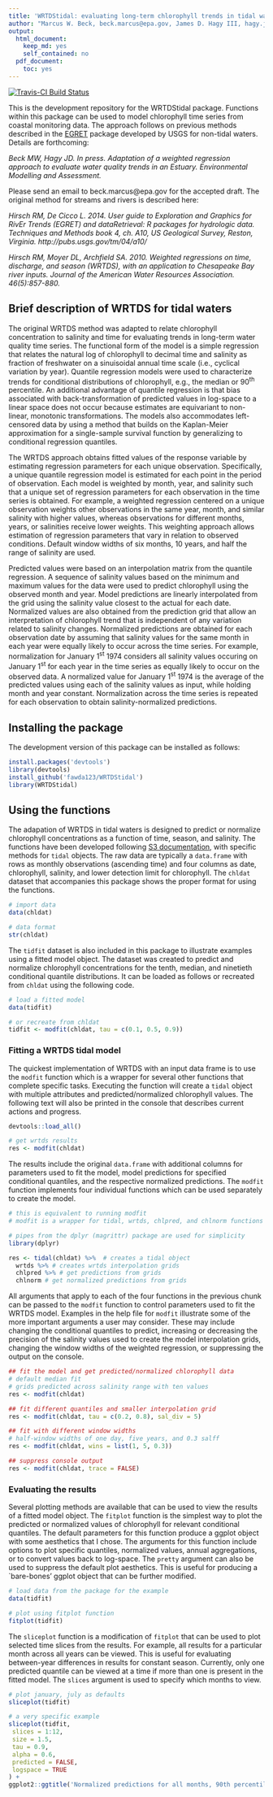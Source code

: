 ```yaml
---
title: 'WRTDStidal: evaluating long-term chlorophyll trends in tidal waters'
author: "Marcus W. Beck, beck.marcus@epa.gov, James D. Hagy III, hagy.jim@epa.gov"
output:
  html_document:
    keep_md: yes
    self_contained: no
  pdf_document:
    toc: yes
---
```


[![Travis-CI Build Status](https://travis-ci.org/fawda123/wtreg_for_estuaries.png?branch=master)](https://travis-ci.org/fawda123/wtreg_for_estuaries)

This is the development repository for the WRTDStidal package.  Functions within this package can be used to model chlorophyll time series from coastal monitoring data.  The approach follows on previous methods described in the [EGRET](https://github.com/USGS-R/EGRET) package developed by USGS for non-tidal waters.  Details are forthcoming: 

*Beck MW, Hagy JD. In press. Adaptation of a weighted regression approach to evaluate water quality trends in an Estuary. Environmental Modelling and Assessment.*

Please send an email to beck.marcus@epa.gov for the accepted draft.  The original method for streams and rivers is described here:

*Hirsch RM, De Cicco L. 2014. User guide to Exploration and Graphics for RivEr Trends (EGRET) and dataRetrieval: R packages for hydrologic data. Techniques and Methods book 4, ch. A10, US Geological Survey, Reston, Virginia. http://pubs.usgs.gov/tm/04/a10/*

*Hirsch RM, Moyer DL, Archfield SA. 2010. Weighted regressions on time, discharge, and season (WRTDS), with an application to Chesapeake Bay river inputs. Journal of the American Water Resources Association. 46(5):857-880.*

## Brief description of WRTDS for tidal waters

The original WRTDS method was adapted to relate chlorophyll concentration to salinity and time for evaluating trends in long-term water quality time series.  The functional form of the model is a simple regression that relates the natural log of chlorophyll to decimal time and salinity as fraction of freshwater on a sinuisoidal annual time scale (i.e., cyclical variation by year).  Quantile regression models were used to characterize trends for conditional distributions of chlorophyll, e.g., the median or 90<sup>th</sup> percentile. An additional advantage of quantile regression is that bias associated with back-transformation of predicted values in log-space to a linear space does not occur because estimates are equivariant to non-linear, monotonic transformations.  The models also accommodates left-censored data by using a method that builds on the Kaplan-Meier approximation for a single-sample survival function by generalizing to conditional regression quantiles. 

The WRTDS approach obtains fitted values of the response variable by estimating regression parameters for each unique observation.  Specifically, a unique quantile regression model is estimated for each point in the period of observation. Each model is weighted by month, year, and salinity such that a unique set of regression parameters for each observation in the time series is obtained. For example, a weighted regression centered on a unique observation weights other observations in the same year, month, and similar salinity with higher values, whereas observations for different months, years, or salinities receive lower weights.  This weighting approach allows estimation of regression parameters that vary in relation to observed conditions.  Default window widths of six months, 10 years, and half the range of salinity are used.

Predicted values were based on an interpolation matrix from the quantile regression.  A sequence of salinity values based on the minimum and maximum values for the data were used to predict chlorophyll using the observed month and year.  Model predictions are linearly interpolated from the grid using the salinity value closest to the actual for each date. Normalized values are also obtained from the prediction grid that allow an interpretation of chlorophyll trend that is independent of any variation related to salinity changes.  Normalized predictions are obtained for each observation date by assuming that salinity values for the same month in each year were equally likely to occur across the time series.  For example, normalization for January 1<sup>st</sup> 1974 considers all salinity values occuring on January 1<sup>st</sup> for each year in the time series as equally likely to occur on the observed data.  A normalized value for January 1<sup>st</sup> 1974 is the average of the predicted values using each of the salinity values as input, while holding month and year constant.  Normalization across the time series is repeated for each observation to obtain salinity-normalized predictions.    

## Installing the package

The development version of this package can be installed as follows:

```r
install.packages('devtools')
library(devtools)
install_github('fawda123/WRTDStidal')
library(WRTDStidal)
```

## Using the functions

The adapation of WRTDS in tidal waters is designed to predict or normalize chlorophyll concentrations as a function of time, season, and salinity.  The functions have been developed following [S3 documentation](http://adv-r.had.co.nz/OO-essentials.html#s3), with specific methods for `tidal` objects.  The raw data are typically a `data.frame` with rows as monthly observations (ascending time) and four columns as date, chlorophyll, salinity, and lower detection limit for chlorophyll.  The `chldat` dataset that accompanies this package shows the proper format for using the functions.

```r
# import data
data(chldat)

# data format
str(chldat)
```

The `tidfit` dataset is also included in this package to illustrate examples using a fitted model object.  The dataset was created to predict and normalize chlorophyll concentrations for the tenth,  median, and ninetieth conditional quantile distributions.  It can be loaded as follows or recreated from `chldat` using the following code.

```r
# load a fitted model
data(tidfit)

# or recreate from chldat
tidfit <- modfit(chldat, tau = c(0.1, 0.5, 0.9))
```

### Fitting a WRTDS tidal model

The quickest implementation of WRTDS with an input data frame is to use the `modfit` function which is a wrapper for several other functions that complete specific tasks.  Executing the function will create a `tidal` object with multiple attributes and predicted/normalized chlorophyll values.  The following text will also be printed in the console that describes current actions and progress. 

```r
devtools::load_all()
```
```r
# get wrtds results
res <- modfit(chldat)
```

The results include the original `data.frame` with additional columns for parameters used to fit the model, model predictions for specified conditional quantiles, and the respective normalized predictions.  The `modfit` function implements four individual functions which can be used separately to create the model. 

```r
# this is equivalent to running modfit
# modfit is a wrapper for tidal, wrtds, chlpred, and chlnorm functions

# pipes from the dplyr (magrittr) package are used for simplicity
library(dplyr)

res <- tidal(chldat) %>%  # creates a tidal object
  wrtds %>% # creates wrtds interpolation grids
  chlpred %>% # get predictions from grids
  chlnorm # get normalized predictions from grids

```

All arguments that apply to each of the four functions in the previous chunk can be passed to the `modfit` function to control parameters used to fit the WRTDS model.  Examples in the help file for `modfit` illustrate some of the more important arguments a user may consider.  These may include changing the conditional quantiles to predict, increasing or decreasing the precision of the salinity values used to create the model interpolation grids, changing the window widths of the weighted regression, or suppressing the output on the console.  

```r
## fit the model and get predicted/normalized chlorophyll data
# default median fit
# grids predicted across salinity range with ten values
res <- modfit(chldat)

## fit different quantiles and smaller interpolation grid
res <- modfit(chldat, tau = c(0.2, 0.8), sal_div = 5)

## fit with different window widths
# half-window widths of one day, five years, and 0.3 salff
res <- modfit(chldat, wins = list(1, 5, 0.3))

## suppress console output
res <- modfit(chldat, trace = FALSE)
```

### Evaluating the results

Several plotting methods are available that can be used to view the results of a fitted model object.  The `fitplot` function is the simplest way to plot the predicted or normalized values of chlorophyll for relevant conditional quantiles.  The default parameters for this function produce a ggplot object with some aesthetics that I chose.  The arguments for this function include options to plot specific quantiles, normalized values, annual aggregations, or to convert values back to log-space. The `pretty` argument can also be used to suppress the default plot aesthetics.  This is useful for producing a `bare-bones' ggplot object that can be further modified.  

```r
# load data from the package for the example
data(tidfit)

# plot using fitplot function
fitplot(tidfit)
```

The `sliceplot` function is a modification of `fitplot` that can be used to plot selected time slices from the results.  For example, all results for a particular month across all years can be viewed.  This is useful for evaluating between-year differences in results for constant season.  Currently, only one predicted quantile can be viewed at a time if more than one is present in the fitted model.  The `slices` argument is used to specify which months to view.

```r
# plot january, july as defaults
sliceplot(tidfit)

# a very specific example
sliceplot(tidfit,
 slices = 1:12,
 size = 1.5,
 tau = 0.9,
 alpha = 0.6,
 predicted = FALSE,
 logspace = TRUE
) +
ggplot2::ggtitle('Normalized predictions for all months, 90th percentile')
```


